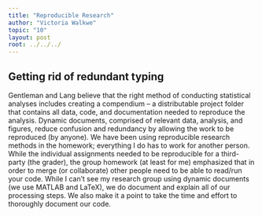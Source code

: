 ```yaml
---
title: "Reproducible Research"
author: "Victoria Walkwe"
topic: "10"
layout: post
root: ../../../
---
```


## Getting rid of redundant typing

Gentleman and Lang believe that the right method of conducting statistical analyses includes creating a compendium -- a distributable project folder that contains all data, code, and documentation needed to reproduce the analysis. Dynamic documents, comprised of relevant data, analysis, and figures, reduce confusion and redundancy by allowing the work to be reproduced (by anyone). We have been using reproducible research methods in the homework; everything I do has to work for another person. While the individual assignments needed to be reproducible for a third-party (the grader), the group homework (at least for me) emphasized that in order to merge (or collaborate) other people need to be able to read/run your code. While I can't see my research group using dynamic documents (we use MATLAB and LaTeX), we do document and explain all of our processing steps. We also make it a point to take the time and effort to thoroughly document our code. 

